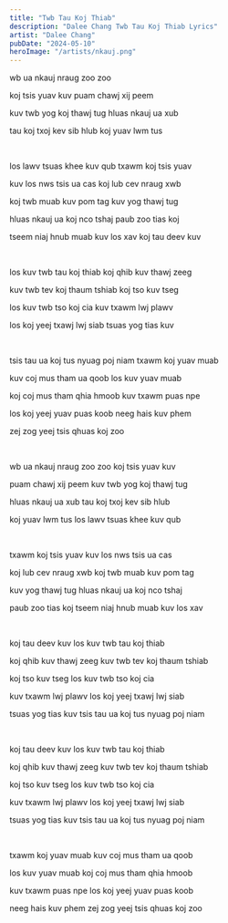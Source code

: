 ```yaml
---
title: "Twb Tau Koj Thiab"
description: "Dalee Chang Twb Tau Koj Thiab Lyrics"
artist: "Dalee Chang"
pubDate: "2024-05-10"
heroImage: "/artists/nkauj.png"
---
```


wb ua nkauj nraug zoo zoo

koj tsis yuav kuv puam chawj xij peem

kuv twb yog koj thawj tug hluas nkauj ua xub

tau koj txoj kev sib hlub koj yuav lwm tus

<br />

los lawv tsuas khee kuv qub txawm koj tsis yuav

kuv los nws tsis ua cas koj lub cev nraug xwb

koj twb muab kuv pom tag kuv yog thawj tug

hluas nkauj ua koj nco tshaj paub zoo tias koj

tseem niaj hnub muab kuv los xav koj tau deev kuv

<br />

los kuv twb tau koj thiab koj qhib kuv thawj zeeg

kuv twb tev koj thaum tshiab koj tso kuv tseg

los kuv twb tso koj cia kuv txawm lwj plawv

los koj yeej txawj lwj siab tsuas yog tias kuv

<br />

tsis tau ua koj tus nyuag poj niam txawm koj yuav muab

kuv coj mus tham ua qoob los kuv yuav muab

koj coj mus tham qhia hmoob kuv txawm puas npe

los koj yeej yuav puas koob neeg hais kuv phem

zej zog yeej tsis qhuas koj zoo

<br />

wb ua nkauj nraug zoo zoo koj tsis yuav kuv

puam chawj xij peem kuv twb yog koj thawj tug

hluas nkauj ua xub tau koj txoj kev sib hlub

koj yuav lwm tus los lawv tsuas khee kuv qub

<br />

txawm koj tsis yuav kuv los nws tsis ua cas

koj lub cev nraug xwb koj twb muab kuv pom tag

kuv yog thawj tug hluas nkauj ua koj nco tshaj

paub zoo tias koj tseem niaj hnub muab kuv los xav

<br />

koj tau deev kuv los kuv twb tau koj thiab

koj qhib kuv thawj zeeg kuv twb tev koj thaum tshiab

koj tso kuv tseg los kuv twb tso koj cia

kuv txawm lwj plawv los koj yeej txawj lwj siab

tsuas yog tias kuv tsis tau ua koj tus nyuag poj niam

<br />

koj tau deev kuv los kuv twb tau koj thiab

koj qhib kuv thawj zeeg kuv twb tev koj thaum tshiab

koj tso kuv tseg los kuv twb tso koj cia

kuv txawm lwj plawv los koj yeej txawj lwj siab

tsuas yog tias kuv tsis tau ua koj tus nyuag poj niam

<br />

txawm koj yuav muab kuv coj mus tham ua qoob

los kuv yuav muab koj coj mus tham qhia hmoob

kuv txawm puas npe los koj yeej yuav puas koob

neeg hais kuv phem zej zog yeej tsis qhuas koj zoo
